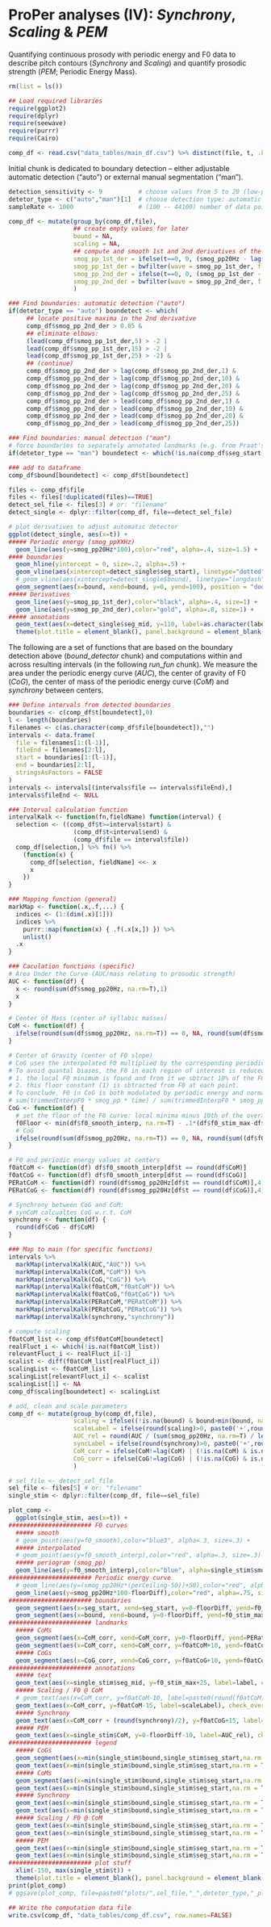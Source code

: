 # ProPer analyses (IV): *Synchrony*, *Scaling* & *PEM*

Quantifying continuous prosody with periodic energy and F0 data to describe pitch contours (*Synchrony* and *Scaling*) and quantify prosodic strength (*PEM*; Periodic Energy Mass).

```r
rm(list = ls())

## Load required libraries 
require(ggplot2)
require(dplyr)
require(seewave)
require(purrr)
require(Cairo)

```

```r

comp_df <- read.csv("data_tables/main_df.csv") %>% distinct(file, t, .keep_all = TRUE)

```

Initial chunk is dedicated to boundary detection -- either adjustable automatic detection ("auto") or external manual segmentation ("man").

```r

detection_sensitivity <- 9          # choose values from 5 to 20 (low-pass smooth in Hz), for coarse to fine automatic boundary detection
detetor_type <- c("auto","man")[1]  # choose detection type: automatic or manual
sampleRate <- 1000                  # (100 -- 44100) number of data points per second

comp_df <- mutate(group_by(comp_df,file),
                  ## create empty values for later
                  bound = NA,
                  scaling = NA,
                  ## compute and smooth 1st and 2nd derivatives of the periodic energy curve
                  smog_pp_1st_der = ifelse(t==0, 0, (smog_pp20Hz - lag(smog_pp20Hz,1))*1000),
                  smog_pp_1st_der = bwfilter(wave = smog_pp_1st_der, f = sampleRate, to = 40, n = 2),
                  smog_pp_2nd_der = ifelse(t==0, 0, (smog_pp_1st_der - lag(smog_pp_1st_der,1))*20),
                  smog_pp_2nd_der = bwfilter(wave = smog_pp_2nd_der, f = sampleRate, to = detection_sensitivity, n = 2)
                  )

### Find boundaries: automatic detection ("auto")
if(detetor_type == "auto") boundetect <- which(
     ## locate positive maxima in the 2nd derivative
     comp_df$smog_pp_2nd_der > 0.05 & 
     ## eliminate elbows:
     (lead(comp_df$smog_pp_1st_der,5) > -2 |
     lead(comp_df$smog_pp_1st_der,15) > -2 |
     lead(comp_df$smog_pp_1st_der,25) > -2) & 
     ## (continue)
     comp_df$smog_pp_2nd_der > lag(comp_df$smog_pp_2nd_der,1) &
     comp_df$smog_pp_2nd_der > lag(comp_df$smog_pp_2nd_der,10) &
     comp_df$smog_pp_2nd_der > lag(comp_df$smog_pp_2nd_der,20) &
     comp_df$smog_pp_2nd_der > lag(comp_df$smog_pp_2nd_der,25) &
     comp_df$smog_pp_2nd_der > lead(comp_df$smog_pp_2nd_der,1) &
     comp_df$smog_pp_2nd_der > lead(comp_df$smog_pp_2nd_der,10) &
     comp_df$smog_pp_2nd_der > lead(comp_df$smog_pp_2nd_der,20) &
     comp_df$smog_pp_2nd_der > lead(comp_df$smog_pp_2nd_der,25))

### Find boundaries: manual detection ("man")
# force boundaries to separately annotated landmarks (e.g. from Praat's TextGrid)
if(detetor_type == "man") boundetect <- which(!is.na(comp_df$seg_start))

### add to dataframe
comp_df$bound[boundetect] <- comp_df$t[boundetect]

files <- comp_df$file
files <- files[!duplicated(files)==TRUE]
detect_sel_file <- files[3] # or: "filename" 
detect_single <- dplyr::filter(comp_df, file==detect_sel_file)

# plot derivatives to adjust automatic detector
ggplot(detect_single, aes(x=t)) +
##### Periodic energy (smog_ppXXHz)
  geom_line(aes(y=smog_pp20Hz*100),color="red", alpha=.4, size=1.5) +
#### boundaries
  geom_hline(yintercept = 0, size=.2, alpha=.5) +
  geom_vline(aes(xintercept=detect_single$seg_start), linetype="dotted", color="black", size=.5, alpha=.7) +
  # geom_vline(aes(xintercept=detect_single$bound), linetype="longdash", color="red", size=1.5, alpha=.2) +
  geom_segment(aes(x=bound, xend=bound, y=0, yend=100), position = "dodge", color="red", size=1, alpha=.5, linetype = "solid", lineend = "round") +
##### Derivatives
  geom_line(aes(y=smog_pp_1st_der),color="black", alpha=.4, size=1) +
  geom_line(aes(y=smog_pp_2nd_der),color="gold", alpha=.8, size=1) +
##### annotations
  geom_text(aes(x=detect_single$seg_mid, y=110, label=as.character(label), check_overlap=T), size=4, color="black", family= "Helvetica") + 
  theme(plot.title = element_blank(), panel.background = element_blank(), plot.background = element_rect(fill = "white"), panel.grid = element_blank(), axis.title = element_blank(), axis.text.x = element_text(size = 8), axis.text.y = element_text(size = 8), axis.ticks = element_blank(), strip.text = element_text(size = 8)) 

```

The following are a set of functions that are based on the boundary detection above (*bound_detector* chunk) and computations within and across resulting intervals (in the following *run_fun* chunk). We measure the area under the periodic energy curve (*AUC*), the center of gravity of F0 (*CoG*), the center of mass of the periodic energy curve (*CoM*) and *synchrony* between centers.

```r

### Define intervals from detected boundaries
boundaries <- c(comp_df$t[boundetect],0)
l <- length(boundaries)
filenames <- c(as.character(comp_df$file[boundetect]),"")
intervals <- data.frame(
  file = filenames[1:(l-1)],
  fileEnd = filenames[2:l],
  start = boundaries[1:(l-1)],
  end = boundaries[2:l],
  stringsAsFactors = FALSE
)
intervals <- intervals[(intervals$file == intervals$fileEnd),]
intervals$fileEnd <- NULL

### Interval calculation function
intervalKalk <- function(fn,fieldName) function(interval) {
  selection <- ((comp_df$t>=interval$start) &
                  (comp_df$t<interval$end) &
                  (comp_df$file == interval$file))
  comp_df[selection,] %>% fn() %>% 
    (function(x) {
      comp_df[selection, fieldName] <<- x
      x
    })
}

### Mapping function (general)
markMap <- function(.x,.f,...) {
  indices <- (1:(dim(.x)[1]))
  indices %>%
    purrr::map(function(x) { .f(.x[x,]) }) %>%
    unlist()
  .x
}

### Caculation functions (specific)
# Area Under the Curve (AUC/mass relating to prosodic strength)
AUC <- function(df) {
  x <- round(sum(df$smog_pp20Hz, na.rm=T),1) 
  x
}

# Center of Mass (center of syllabic masses)
CoM <- function(df) {
  ifelse(round(sum(df$smog_pp20Hz, na.rm=T)) == 0, NA, round(sum(df$smog_pp20Hz * df$t, na.rm=T) / sum(df$smog_pp20Hz, na.rm=T)))
}

# Center of Gravity (center of F0 slope) 
# CoG uses the interpolated F0 multiplied by the corresponding periodic energy fraction (0--1)
# To avoid quantal biases, the F0 in each region of interest is reduced as follows:
# 1. the local F0 minimum is found and from it we sbtract 10% of the F0 range;
# 2. this floor constant (1) is sbtracted from F0 at each point.
# To conclude, F0 in CoG is both modulated by periodic energy and normalized for absolute values.
# sum(trimmedInterpF0 * smog_pp * time) / sum(trimmedInterpF0 * smog_pp)
CoG <- function(df) {
  # set the floor of the F0 curve: local minima minus 10th of the overall range
  f0Floor <- min(df$f0_smooth_interp, na.rm=T) - .1*(df$f0_stim_max-df$f0_stim_min)
  # CoG
  ifelse(round(sum(df$smog_pp20Hz, na.rm=T)) == 0, NA, round(sum((df$f0_smooth_interp - f0Floor) * df$t * df$smog_pp20Hz, na.rm=T) / sum((df$f0_smooth_interp - f0Floor) * df$smog_pp20Hz, na.rm=T)))
}

# F0 and periodic energy values at centers
f0atCoM <- function(df) df$f0_smooth_interp[df$t == round(df$CoM)] 
f0atCoG <- function(df) df$f0_smooth_interp[df$t == round(df$CoG)]
PERatCoM <- function(df) round(df$smog_pp20Hz[df$t == round(df$CoM)],4)
PERatCoG <- function(df) round(df$smog_pp20Hz[df$t == round(df$CoG)],4)

# Synchrony between CoG and CoM: 
# synCoM calcualtes CoG w.r.t. CoM
synchrony <- function(df) {
  round(df$CoG - df$CoM)
}

### Map to main (for specific functions)
intervals %>%
  markMap(intervalKalk(AUC,"AUC")) %>%
  markMap(intervalKalk(CoM,"CoM")) %>%
  markMap(intervalKalk(CoG,"CoG")) %>%
  markMap(intervalKalk(f0atCoM,"f0atCoM")) %>%
  markMap(intervalKalk(f0atCoG,"f0atCoG")) %>%
  markMap(intervalKalk(PERatCoM,"PERatCoM")) %>%
  markMap(intervalKalk(PERatCoG,"PERatCoG")) %>%
  markMap(intervalKalk(synchrony,"synchrony"))

# compute scaling
f0atCoM_list <- comp_df$f0atCoM[boundetect]
realFluct_i <- which(!is.na(f0atCoM_list))
relevantFluct_i <- realFluct_i[-1]
scalist <- diff(f0atCoM_list[realFluct_i])
scalingList <- f0atCoM_list
scalingList[relevantFluct_i] <- scalist
scalingList[1] <- NA  
comp_df$scaling[boundetect] <- scalingList

# add, clean and scale parameters
comp_df <- mutate(group_by(comp_df,file),
                  scaling = ifelse((!is.na(bound) & bound>min(bound, na.rm=T) & !is.na(f0atCoM)), scaling, NA),
                  scaleLabel = ifelse(round(scaling)>0, paste0('+',round(scaling),'Hz'), paste0(round(scaling),'Hz')),
                  AUC_rel = round(AUC / (sum(smog_pp20Hz, na.rm=T) / length(levels(as.factor(CoM)))), 2),
                  syncLabel = ifelse(round(synchrony)>0, paste0('+',round(synchrony),' ms'), paste0(round(synchrony),' ms')),
                  CoM_corr = ifelse(CoM!=lag(CoM) | (!is.na(CoM) & is.na(lag(CoM))), CoM, NA),
                  CoG_corr = ifelse(CoG!=lag(CoG) | (!is.na(CoG) & is.na(lag(CoG))), CoG, NA)
                  )

```

```r

# sel_file <- detect_sel_file
sel_file <- files[5] # or: "filename" 
single_stim <- dplyr::filter(comp_df, file==sel_file)

plot_comp <-
  ggplot(single_stim, aes(x=t)) +
####################### F0 curves
  ##### smooth
  # geom_point(aes(y=f0_smooth),color="blue3", alpha=.3, size=.3) +
  ##### interpolated
  # geom_point(aes(y=f0_smooth_interp),color="red", alpha=.3, size=.3) +
  ##### periogram (smog_pp)
  geom_line(aes(y=f0_smooth_interp),color="blue", alpha=single_stim$smog_pp20Hz, size=single_stim$smog_pp20Hz*3.5) +
####################### Periodic energy curve
  # geom_line(aes(y=(smog_pp20Hz*(perCeiling-50))+50),color="red", alpha=.75, size=.5) +
  geom_line(aes(y=smog_pp20Hz*100-floorDiff),color="red", alpha=.75, size=.5) +
####################### boundaries
  geom_segment(aes(x=seg_start, xend=seg_start, y=0-floorDiff, yend=f0_stim_max+30), position = "dodge", color="black", size=.5, alpha=.5, linetype = "dotted", lineend = "round") +
  geom_segment(aes(x=bound, xend=bound, y=0-floorDiff, yend=f0_stim_max+15), position = "dodge", color="red", size=.5, alpha=.5, linetype = "solid", lineend = "round") +
####################### landmarks 
  ##### CoMs
  geom_segment(aes(x=CoM_corr, xend=CoM_corr, y=0-floorDiff, yend=PERatCoM*100-floorDiff), position = "dodge", color="red", size=.5, alpha=.5, linetype = "longdash", lineend = "round") +
  geom_segment(aes(x=CoM_corr, xend=CoM_corr, y=f0atCoM+10, yend=f0atCoM-10), position = "dodge", color="red", size=.3, alpha=.9, linetype = "solid", lineend = "round") +
  ##### CoGs
  geom_segment(aes(x=CoG_corr, xend=CoG_corr, y=f0atCoG+10, yend=f0atCoG-10), position = "dodge", color="blue", size=.3, alpha=.9, linetype = "solid", lineend = "round") +
####################### annotations
  ##### text
  geom_text(aes(x=single_stim$seg_mid, y=f0_stim_max+25, label=label, check_overlap=T), color="black", size=3, family= "Helvetica") +
  ##### Scaling / F0 @ CoM
  # geom_text(aes(x=CoM_corr, y=f0atCoM-10, label=paste0(round(f0atCoM),'Hz')), check_overlap=T, color="red", size=2, family= "Helvetica") + 
  geom_text(aes(x=CoM_corr, y=f0atCoM-15, label=scaleLabel), check_overlap=T, color="red", size=2, family= "Helvetica") + 
  ##### Synchrony
  geom_text(aes(x=CoM_corr + (round(synchrony)/2), y=f0atCoG+15, label=syncLabel), check_overlap=T, color="purple", size=2, family= "Helvetica") +
  ##### PEM
  geom_text(aes(x=single_stim$CoM, y=0-floorDiff-10, label=AUC_rel), check_overlap=T, color="black", size=2, family= "Helvetica") +
####################### legend
  ##### CoGs
  geom_segment(aes(x=min(single_stim$bound,single_stim$seg_start,na.rm = T)-10, xend=min(single_stim$bound,single_stim$seg_start,na.rm = T)-10, y=f0_stim_max-20, yend=f0_stim_max), color="blue", size=.3, alpha=.8, linetype = "solid", lineend = "round", position = "dodge") +
  geom_text(aes(x=min(single_stim$bound,single_stim$seg_start,na.rm = T)-20, y=f0_stim_max-10), label="CoG", color="blue", alpha=1, size=2.5, family = "Helvetica", check_overlap=T, na.rm = T, hjust="right") +
  ##### CoMs
  geom_segment(aes(x=min(single_stim$bound,single_stim$seg_start,na.rm = T)-10, xend=min(single_stim$bound,single_stim$seg_start,na.rm = T)-10, y=f0_stim_max-50, yend=f0_stim_max-30), color="red", size=.3, alpha=.8, linetype = "solid", lineend = "round", position = "dodge") +
  geom_text(aes(x=min(single_stim$bound,single_stim$seg_start,na.rm = T)-20, y=f0_stim_max-40), label="CoM", color="red", alpha=1, size=2.5, family = "Helvetica", check_overlap=T, na.rm = T, hjust="right") +
  ##### Synchrony
  geom_text(aes(x=min(single_stim$bound,single_stim$seg_start,na.rm = T)-10, y=f0_stim_max-70), label="Synchrony", check_overlap=T, color="purple", size=2.5, family= "Helvetica", hjust="right") +
  geom_text(aes(x=min(single_stim$bound,single_stim$seg_start,na.rm = T)-10, y=f0_stim_max-80), label="fall < 0 < rise", check_overlap=T, color="purple", size=2, family= "Helvetica", hjust="right") +
  ##### Scaling / F0 @ CoM
  geom_text(aes(x=min(single_stim$bound,single_stim$seg_start,na.rm = T)-10, y=f0_stim_max-100), label="Scaling", color="red", alpha=1, size=2.5, family = "Helvetica", check_overlap=T, na.rm = T, hjust="right") +
  geom_text(aes(x=min(single_stim$bound,single_stim$seg_start,na.rm = T)-10, y=f0_stim_max-110), label="low < 0 < high", color="red", alpha=1, size=2, family = "Helvetica", check_overlap=T, na.rm = T, hjust="right") +
  ##### PEM
  geom_text(aes(x=min(single_stim$bound,single_stim$seg_start,na.rm = T)-5, y=0-floorDiff-5), label="PEM", check_overlap=T, color="black", size=2.5, family= "Helvetica", hjust="right") + 
  geom_text(aes(x=min(single_stim$bound,single_stim$seg_start,na.rm = T)-5, y=0-floorDiff-15, label="weak < 1 < strong"), check_overlap=T, color="black", size=2, family= "Helvetica", hjust="right") + 
####################### plot stuff
  xlim(-150, max(single_stim$t)) +
  theme(plot.title = element_blank(), panel.background = element_blank(), plot.background = element_rect(fill = "white"), panel.grid = element_blank(), axis.title = element_blank(), axis.text.x = element_text(size = 8), axis.text.y = element_text(size = 8), axis.ticks = element_blank(), strip.text = element_text(size = 8)) 
print(plot_comp)
# ggsave(plot_comp, file=paste0("plots/",sel_file,"_",detetor_type,"_plot_comp.pdf"),device=cairo_pdf)

```

```r
## Write the computation data file
write.csv(comp_df, "data_tables/comp_df.csv", row.names=FALSE)
```